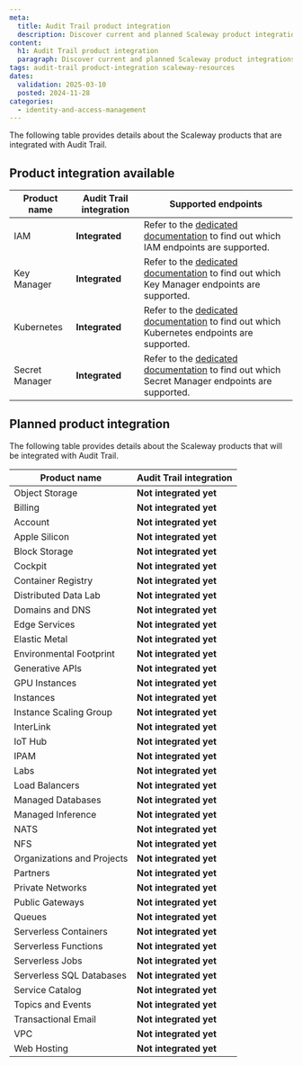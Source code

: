 ```yaml
---
meta:
  title: Audit Trail product integration
  description: Discover current and planned Scaleway product integrations with Audit Trail for event tracking.
content:
  h1: Audit Trail product integration
  paragraph: Discover current and planned Scaleway product integrations with Audit Trail for event tracking.
tags: audit-trail product-integration scaleway-resources
dates:
  validation: 2025-03-10
  posted: 2024-11-28
categories:
  - identity-and-access-management
---
```


The following table provides details about the Scaleway products that are integrated with Audit Trail.

## Product integration available

| **Product name**           | **Audit Trail integration**     | **Supported endpoints**                                                                                                                           |
|----------------------------|---------------------------------|---------------------------------------------------------------------------------------------------------------------------------------------------|
| IAM                        | **Integrated**                  | Refer to the [dedicated documentation](/audit-trail/reference-content/adt-supported-endpoints/#iam) to find out which IAM endpoints are supported.|
| Key Manager                | **Integrated**                  | Refer to the [dedicated documentation](/audit-trail/reference-content/adt-supported-endpoints/#key-manager) to find out which Key Manager endpoints are supported.|
| Kubernetes                 | **Integrated**                  | Refer to the [dedicated documentation](/audit-trail/reference-content/adt-supported-endpoints/#kubernetes) to find out which Kubernetes endpoints are supported.|
| Secret Manager             | **Integrated**                  | Refer to the [dedicated documentation](/audit-trail/reference-content/adt-supported-endpoints/#secret-manager) to find out which Secret Manager endpoints are supported.|


## Planned product integration

The following table provides details about the Scaleway products that will be integrated with Audit Trail.


| **Product name**           | **Audit Trail integration**     |
|----------------------------|---------------------------------|
| Object Storage             | **Not integrated yet**                     |
| Billing                    | **Not integrated yet**                 |
| Account                    | **Not integrated yet**                 |
| Apple Silicon              | **Not integrated yet**                 |
| Block Storage              | **Not integrated yet**                      |
| Cockpit                    | **Not integrated yet**                 |
| Container Registry         | **Not integrated yet**                   |
| Distributed Data Lab       | **Not integrated yet**                 |
| Domains and DNS            | **Not integrated yet**                   |
| Edge Services              | **Not integrated yet**                   |
| Elastic Metal              | **Not integrated yet**                      |
| Environmental Footprint    | **Not integrated yet**                      |
| Generative APIs            | **Not integrated yet**                 |
| GPU Instances              | **Not integrated yet**                 |
| Instances                  | **Not integrated yet**                 |
| Instance Scaling Group     | **Not integrated yet**                   |
| InterLink                  | **Not integrated yet**                   |
| IoT Hub                    | **Not integrated yet**                 |
| IPAM                       | **Not integrated yet**                   |
| Labs                       | **Not integrated yet**                   |
| Load Balancers             | **Not integrated yet**                 |
| Managed Databases          | **Not integrated yet**                 |
| Managed Inference          | **Not integrated yet**                 |
| NATS                       | **Not integrated yet**                 |
| NFS                        | **Not integrated yet**                 |
| Organizations and Projects | **Not integrated yet**                 |
| Partners                   | **Not integrated yet**                 |
| Private Networks           | **Not integrated yet**                 |
| Public Gateways            | **Not integrated yet**                 |
| Queues                      | **Not integrated yet**                 |
| Serverless Containers      | **Not integrated yet**                  |
| Serverless Functions       | **Not integrated yet**                  |
| Serverless Jobs            | **Not integrated yet**                  |
| Serverless SQL Databases              | **Not integrated yet**                      |
| Service Catalog              | **Not integrated yet**                      |
| Topics and Events           | **Not integrated yet**                 |
| Transactional Email        | **Not integrated yet**                   |
| VPC                         | **Not integrated yet**                   |
| Web Hosting                | **Not integrated yet**                   |
